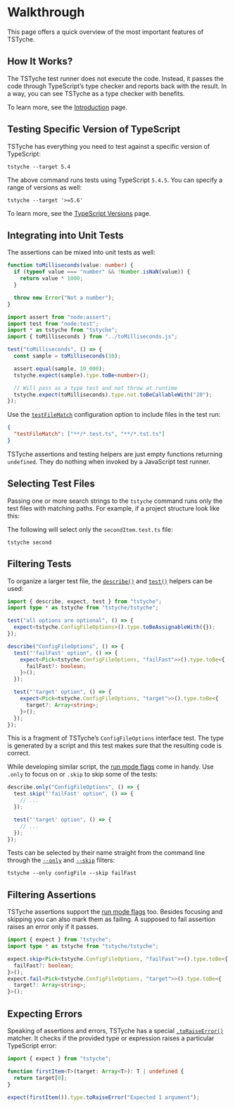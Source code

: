 
# Walkthrough

This page offers a quick overview of the most important features of TSTyche.

## How It Works?

The TSTyche test runner does not execute the code. Instead, it passes the code through TypeScript’s type checker and reports back with the result. In a way, you can see TSTyche as a type checker with benefits.

To learn more, see the [Introduction](./introduction.mdx) page.

## Testing Specific Version of TypeScript

TSTyche has everything you need to test against a specific version of TypeScript:

```shell
tstyche --target 5.4
```

The above command runs tests using TypeScript `5.4.5`. You can specify a range of versions as well:

```shell
tstyche --target '>=5.6'
```

To learn more, see the [TypeScript Versions](../guides/typescript-versions.mdx) page.

## Integrating into Unit Tests

The assertions can be mixed into unit tests as well:

```ts filename="./src/toMilliseconds.ts"
function toMilliseconds(value: number) {
  if (typeof value === "number" && !Number.isNaN(value)) {
    return value * 1000;
  }

  throw new Error("Not a number");
}
```

```ts filename="./src/__tests__/toMilliseconds.test.ts"
import assert from "node:assert";
import test from "node:test";
import * as tstyche from "tstyche";
import { toMilliseconds } from "../toMilliseconds.js";

test("toMilliseconds", () => {
  const sample = toMilliseconds(10);

  assert.equal(sample, 10_000);
  tstyche.expect(sample).type.toBe<number>();

  // Will pass as a type test and not throw at runtime
  tstyche.expect(toMilliseconds).type.not.toBeCallableWith("20");
});
```

Use the [`testFileMatch`](../reference/config-file.mdx#test-file-match) configuration option to include files in the test run:

```json filename="./tstyche.config.json"
{
  "testFileMatch": ["**/*.test.ts", "**/*.tst.ts"]
}
```

<Note>

TSTyche assertions and testing helpers are just empty functions returning `undefined`. They do nothing when invoked by a JavaScript test runner.

</Note>

## Selecting Test Files

Passing one or more search strings to the `tstyche` command runs only the test files with matching paths. For example, if a project structure look like this:

<FileTree>
  <FileTree.Folder name="src" defaultOpen>
    <FileTree.Folder name="__tests__" defaultOpen>
      <FileTree.File name="lastItem.test.ts" />
      <FileTree.File name="secondItem.test.ts" />
    </FileTree.Folder>
    <FileTree.File name="lastItem.ts" />
    <FileTree.File name="secondItem.ts" />
  </FileTree.Folder>
</FileTree>

The following will select only the `secondItem.test.ts` file:

```shell
tstyche second
```

## Filtering Tests

To organize a larger test file, the [`describe()`](../reference/testing-api.mdx#describe) and [`test()`](../reference/testing-api.mdx#test) helpers can be used:

```ts
import { describe, expect, test } from "tstyche";
import type * as tstyche from "tstyche/tstyche";

test("all options are optional", () => {
  expect<tstyche.ConfigFileOptions>().type.toBeAssignableWith({});
});

describe("ConfigFileOptions", () => {
  test("'failFast' option", () => {
    expect<Pick<tstyche.ConfigFileOptions, "failFast">>().type.toBe<{
      failFast?: boolean;
    }>();
  });

  test("'target' option", () => {
    expect<Pick<tstyche.ConfigFileOptions, "target">>().type.toBe<{
      target?: Array<string>;
    }>();
  });
});
```

This is a fragment of TSTyche’s `ConfigFileOptions` interface test. The type is generated by a script and this test makes sure that the resulting code is correct.

While developing similar script, the [run mode flags](../reference/testing-api.mdx#run-mode-flags) come in handy. Use `.only` to focus on or `.skip` to skip some of the tests:

```ts
describe.only("ConfigFileOptions", () => {
  test.skip("'failFast' option", () => {
    // ...
  });

  test("'target' option", () => {
    // ...
  });
});
```

Tests can be selected by their name straight from the command line through the [`--only`](../reference/command-line.mdx#only) and [`--skip`](../reference/command-line.mdx#skip) filters:

```shell
tstyche --only configFile --skip failFast
```

## Filtering Assertions

TSTyche assertions support the [run mode flags](../reference/expect-api.mdx#run-mode-flags) too. Besides focusing and skipping you can also mark them as failing. A supposed to fail assertion raises an error only if it passes.

```ts
import { expect } from "tstyche";
import type * as tstyche from "tstyche/tstyche";

expect.skip<Pick<tstyche.ConfigFileOptions, "failFast">>().type.toBe<{
  failFast?: boolean;
}>();
expect.fail<Pick<tstyche.ConfigFileOptions, "target">>().type.toBe<{
  target?: Array<string>;
}>();
```

## Expecting Errors

Speaking of assertions and errors, TSTyche has a special [`.toRaiseError()`](../reference/expect-api.mdx#to-raise-error) matcher. It checks if the provided type or expression raises a particular TypeScript error:

```ts
import { expect } from "tstyche";

function firstItem<T>(target: Array<T>): T | undefined {
  return target[0];
}

expect(firstItem()).type.toRaiseError("Expected 1 argument");
```
